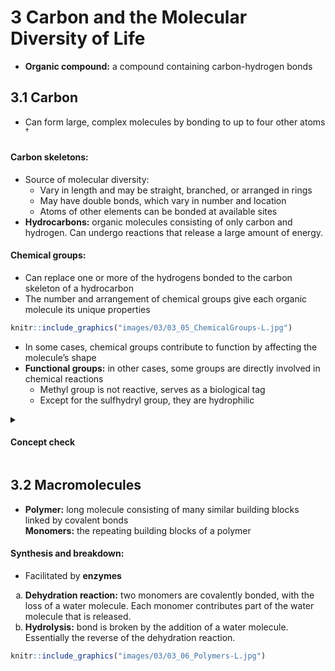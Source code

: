 # **3** Carbon and the Molecular Diversity of Life {#carbon}
- **Organic compound:** a compound containing carbon-hydrogen bonds

## **3.1** Carbon
- Can form large, complex molecules by bonding to up to four other atoms <a class="footref">^&dagger;^</a><span class="footbody" style="display: none">There's some more ~~useless~~ chem discussed here, as well as in the unabridged textbook</span>

#### Carbon skeletons:
- Source of molecular diversity:
    - Vary in length and may be straight, branched, or arranged in rings
    - May have double bonds, which vary in number and location
    - Atoms of other elements can be bonded at available sites
- **Hydrocarbons:** organic molecules consisting of only carbon and hydrogen. Can undergo reactions that release a large amount of energy.

#### Chemical groups:
- Can replace one or more of the hydrogens bonded to the carbon skeleton of a hydrocarbon
- The number and arrangement of chemical groups give each organic molecule its unique properties

```r
knitr::include_graphics("images/03/03_05_ChemicalGroups-L.jpg")
```

- In some cases, chemical groups contribute to function by affecting the molecule's shape
- **Functional groups:** in other cases, some groups are directly involved in chemical reactions
    - Methyl group is not reactive, serves as a biological tag
    - Except for the sulfhydryl group, they are hydrophilic

<details>
    <summary><h4>Concept check</h4></summary>

1. How are gasoline and fat chemically similar?

    > Both consist largely of hydrocarbon chains.

2. What does the term amino acid signify about the structure of such a molecule?

    > It has both an amino group (&mdash;NH~2~), which makes it an amine, and a carboxyl group (&mdash;COOH), which makes it a carboxylic acid.

3.  Suppose you had an organic molecule such as cysteine, and you chemically removed the &mdash;NH~2~ group and replaced it with &mdash;COOH. How would this change the chemical properties of the molecule?

    >A chemical group that can act as a base (by picking up H^+^) has been replaced with a group that can act as an acid, increasing the acidic properties of the molecule. The shape of the molecule would also change, likely changing the molecules with which it can interact.

</details>

## **3.2** Macromolecules
- **Polymer:** long molecule consisting of many similar building blocks linked by covalent bonds  
    **Monomers:** the repeating building blocks of a polymer

#### Synthesis and breakdown:

<div class="flex">
<div class="flex-text">
- Facilitated by **enzymes**
a. **Dehydration reaction:** two monomers are covalently bonded, with the loss of a water molecule. Each monomer contributes part of the water molecule that is released.
b. **Hydrolysis:** bond is broken by the addition of a water molecule. Essentially the reverse of the dehydration reaction.
</div>
<div class="flex-img">
```r
knitr::include_graphics("images/03/03_06_Polymers-L.jpg")
```
</div>
</div>

<script src="js/footnotes.js"></script>
